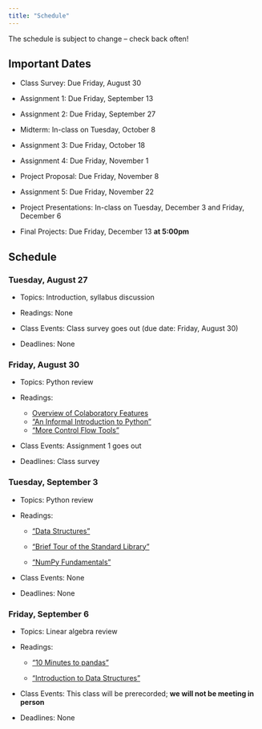 ```yaml
---
title: "Schedule"
---
```


The schedule is subject to change – check back often!

## Important Dates

-   Class Survey: Due Friday, August 30

-   Assignment 1: Due Friday, September 13

-   Assignment 2: Due Friday, September 27

-   Midterm: In-class on Tuesday, October 8

-   Assignment 3: Due Friday, October 18

-   Assignment 4: Due Friday, November 1

-   Project Proposal: Due Friday, November 8

-   Assignment 5: Due Friday, November 22

-   Project Presentations: In-class on Tuesday, December 3 and Friday, December 6

-   Final Projects: Due Friday, December 13 **at 5:00pm**

## Schedule

### Tuesday, August 27

-   Topics: Introduction, syllabus discussion

-   Readings: None

-   Class Events: Class survey goes out (due date: Friday, August 30)

-   Deadlines: None

### Friday, August 30

-   Topics: Python review

-   Readings:

    -   [Overview of Colaboratory Features](https://colab.research.google.com/notebooks/basic_features_overview.ipynb)
    -   ["An Informal Introduction to Python"](https://docs.python.org/3/tutorial/introduction.html)
    -   ["More Control Flow Tools"](https://docs.python.org/3/tutorial/controlflow.html)

-   Class Events: Assignment 1 goes out

-   Deadlines: Class survey

### Tuesday, September 3

-   Topics: Python review

-   Readings:

    -   ["Data Structures"](https://docs.python.org/3/tutorial/datastructures.html)

    -   ["Brief Tour of the Standard Library"](https://docs.python.org/3/tutorial/stdlib.html)

    -   ["NumPy Fundamentals"](https://numpy.org/doc/stable/user/basics.html)

-   Class Events: None

-   Deadlines: None

### **Friday, September 6**

-   Topics: Linear algebra review

-   Readings:

    -   ["10 Minutes to pandas"](https://pandas.pydata.org/pandas-docs/stable/user_guide/10min.html)

    -   ["Introduction to Data Structures"](https://pandas.pydata.org/pandas-docs/stable/user_guide/dsintro.html)

-   Class Events: This class will be prerecorded; **we will not be meeting in person**

-   Deadlines: None

